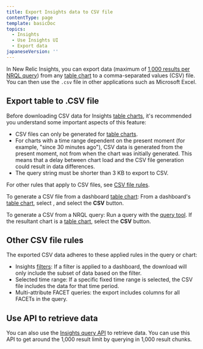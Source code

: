 ```yaml
---
title: Export Insights data to CSV file
contentType: page
template: basicDoc
topics:
  - Insights
  - Use Insights UI
  - Export data
japaneseVersion: ''
---
```


In New Relic Insights, you can export data (maximum of [1,000 results per NRQL query](#api)) from any [table chart](/docs/insights/use-insights-ui/manage-dashboards/chart-types#widget-table) to a comma-separated values (CSV) file. You can then use the `.csv` file in other applications such as Microsoft Excel.

## Export table to .CSV file

Before downloading CSV data for Insights [table charts](/docs/insights/use-insights-ui/manage-dashboards/chart-types#widget-table), it's recommended you understand some important aspects of this feature:

* CSV files can only be generated for [table charts](/docs/insights/use-insights-ui/manage-dashboards/chart-types#widget-table).
* For charts with a time range dependent on the present moment (for example, "since 30 minutes ago"), CSV data is generated from the present moment, not from when the chart was initially generated. This means that a delay between chart load and the CSV file generation could result in data differences.
* The query string must be shorter than 3 KB to export to CSV.

For other rules that apply to CSV files, see [CSV file rules](#file-contents).

To generate a CSV file from a dashboard [table chart](/docs/insights/use-insights-ui/manage-dashboards/chart-types#widget-table): From a dashboard's [table chart](/docs/insights/use-insights-ui/manage-dashboards/chart-types#widget-table), select <Icon name="fe-more-horizontal"/>
, and select the **CSV** button.

To generate a CSV from a NRQL query: Run a query with the [query tool](/docs/insights/new-relic-insights/using-new-relic-query-language/using-nrql#command-line-query). If the resultant chart is a [table chart](/docs/insights/use-insights-ui/manage-dashboards/chart-types#widget-table), select the **CSV** button.

## Other CSV file rules

The exported CSV data adheres to these applied rules in the query or chart:

* Insights [filters](/docs/insights/use-insights-ui/manage-dashboards/filter-insights-dashboards): If a filter is applied to a dashboard, the download will only include the subset of data based on the filter.
* Selected time range: If a specific fixed time range is selected, the CSV file includes the data for that time period.
* Multi-attribute FACET queries: the export includes columns for all FACETs in the query.

## Use API to retrieve data

You can also use the [Insights query API](/docs/insights/insights-api/get-data/query-insights-event-data-api) to retrieve data. You can use this API to get around the 1,000 result limit by querying in 1,000 result chunks.

